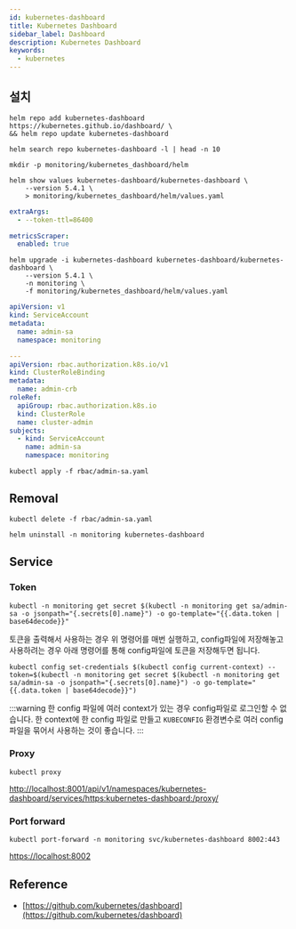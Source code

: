 ```yaml
---
id: kubernetes-dashboard
title: Kubernetes Dashboard
sidebar_label: Dashboard
description: Kubernetes Dashboard
keywords:
  - kubernetes
---
```


## 설치

```shell
helm repo add kubernetes-dashboard https://kubernetes.github.io/dashboard/ \
&& helm repo update kubernetes-dashboard
```

```shell
helm search repo kubernetes-dashboard -l | head -n 10
```

```shell
mkdir -p monitoring/kubernetes_dashboard/helm
```

```shell
helm show values kubernetes-dashboard/kubernetes-dashboard \
    --version 5.4.1 \
    > monitoring/kubernetes_dashboard/helm/values.yaml
```

```yaml title="monitoring/kubernetes_dashboard/helm/values.yaml"
extraArgs:
  - --token-ttl=86400

metricsScraper:
  enabled: true
```

```shell
helm upgrade -i kubernetes-dashboard kubernetes-dashboard/kubernetes-dashboard \
    --version 5.4.1 \
    -n monitoring \
    -f monitoring/kubernetes_dashboard/helm/values.yaml
```

```yaml title="rbac/admin-sa.yaml"
apiVersion: v1
kind: ServiceAccount
metadata:
  name: admin-sa
  namespace: monitoring

---
apiVersion: rbac.authorization.k8s.io/v1
kind: ClusterRoleBinding
metadata:
  name: admin-crb
roleRef:
  apiGroup: rbac.authorization.k8s.io
  kind: ClusterRole
  name: cluster-admin
subjects:
  - kind: ServiceAccount
    name: admin-sa
    namespace: monitoring
```

```shell
kubectl apply -f rbac/admin-sa.yaml
```

## Removal

```shell
kubectl delete -f rbac/admin-sa.yaml
```

```shell
helm uninstall -n monitoring kubernetes-dashboard
```

## Service

### Token

```shell
kubectl -n monitoring get secret $(kubectl -n monitoring get sa/admin-sa -o jsonpath="{.secrets[0].name}") -o go-template="{{.data.token | base64decode}}"
```

토큰을 출력해서 사용하는 경우 위 명령어를 매번 실행하고, config파일에 저장해놓고 사용하려는 경우 아래 명령어를 통해 config파일에 토큰을 저장해두면 됩니다.

```shell
kubectl config set-credentials $(kubectl config current-context) --token=$(kubectl -n monitoring get secret $(kubectl -n monitoring get sa/admin-sa -o jsonpath="{.secrets[0].name}") -o go-template="{{.data.token | base64decode}}")
```

:::warning
한 config 파일에 여러 context가 있는 경우 config파일로 로그인할 수 없습니다. 한 context에 한 config 파일로 만들고 `KUBECONFIG` 환경변수로 여러 config 파일을 묶어서 사용하는 것이 좋습니다.
:::

### Proxy

```shell
kubectl proxy
```

[http://localhost:8001/api/v1/namespaces/kubernetes-dashboard/services/https:kubernetes-dashboard:/proxy/](http://localhost:8001/api/v1/namespaces/kubernetes-dashboard/services/https:kubernetes-dashboard:/proxy/)

### Port forward

```shell
kubectl port-forward -n monitoring svc/kubernetes-dashboard 8002:443
```

[https://localhost:8002](https://localhost:8002)

## Reference

- [https://github.com/kubernetes/dashboard](https://github.com/kubernetes/dashboard)
